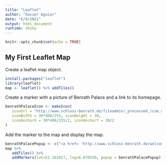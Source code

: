 ```yaml
---
title: "Leaflet"
author: "Xavier Aguiar"
date: "6/9/2021"
output: html_document
runtime: shiny
---
```


```r
knitr::opts_chunk$set(echo = TRUE)
```

## My First Leaflet Map
Create a leaflet map object.
```r
install.packages("leaflet")
library(leaflet)
map <- leaflet() %>% addTiles()
```

Create a marker with a picture of Benrath Palace and a link to its homepage.
```r
benrathPalaceIcon <- makeIcon(
   iconUrl = "http://www.schloss-benrath.de/fileadmin/_processed_/csm_corps-de-logis-blumen_2e04b2b859.jpg",
   iconWidth = 30*408/255, iconHeight = 30,
   iconAnchorX = 30*408/255/2, iconAnchorY = 30/2
)
```

Add the marker to the map and display the map.
```r
benrathPalacePopup <- c("<a href= 'http://www.schloss-benrath.de/welcome/?L=1' >Benrath Palace<br><img src='http://www.schloss-benrath.de/fileadmin/_processed_/csm_corps-de-logis-blumen_2e04b2b859.jpg' width='210' height='132'  alt='Foto Corps de Logis' title='Foto Corps de Logi'></a>")
map %>%
   addTiles() %>%
   addMarkers(lat=51.161027, lng=6.870550, popup = benrathPalacePopup)
```
